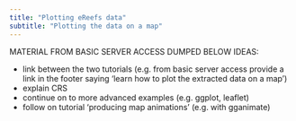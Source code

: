---
title: "Plotting eReefs data"
subtitle: "Plotting the data on a map"
---

MATERIAL FROM BASIC SERVER ACCESS DUMPED BELOW
IDEAS: 

* link between the two tutorials (e.g. from basic server access provide a link in the footer saying 'learn how to plot the extracted data on a map')
* explain CRS
* continue on to more advanced examples (e.g. ggplot, leaflet)
* follow on tutorial 'producing map animations' (e.g. with gganimate)


